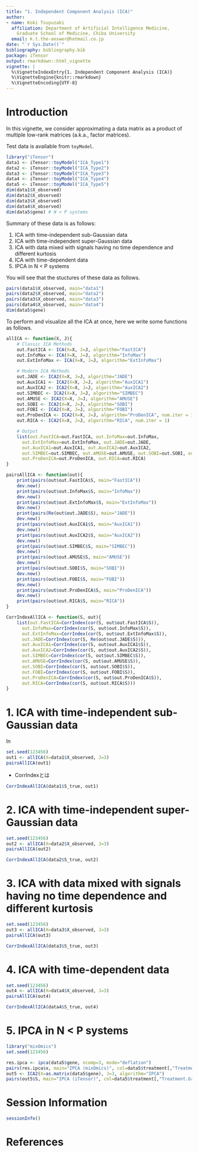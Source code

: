 ```yaml
---
title: "1. Independent Component Analysis (ICA)"
author:
- name: Koki Tsuyuzaki
  affiliation: Department of Artificial Intelligence Medicine,
    Graduate School of Medicine, Chiba University
  email: k.t.the-answer@hotmail.co.jp
date: "`r Sys.Date()`"
bibliography: bibliography.bib
package: iTensor
output: rmarkdown::html_vignette
vignette: |
  %\VignetteIndexEntry{1. Independent Component Analysis (ICA)}
  %\VignetteEngine{knitr::rmarkdown}
  %\VignetteEncoding{UTF-8}
---
```


# Introduction

In this vignette, we consider approximating a data matrix as a product of multiple low-rank matrices (a.k.a., factor matrices).

Test data is available from `toyModel`.

```r
library("iTensor")
data1 <- iTensor::toyModel("ICA_Type1")
data2 <- iTensor::toyModel("ICA_Type2")
data3 <- iTensor::toyModel("ICA_Type3")
data4 <- iTensor::toyModel("ICA_Type4")
data5 <- iTensor::toyModel("ICA_Type5")
dim(data1$X_observed)
dim(data2$X_observed)
dim(data3$X_observed)
dim(data4$X_observed)
dim(data5$gene) # N < P systems
```

Summary of these data is as follows:

1. ICA with time-independent sub-Gaussian data
2. ICA with time-independent super-Gaussian data
3. ICA with data mixed with signals having no time dependence and different kurtosis
4. ICA with time-dependent data
5. IPCA in N < P systems

You will see that the stuctures of these data as follows.

```r
pairs(data1$X_observed, main="data1")
pairs(data2$X_observed, main="data2")
pairs(data3$X_observed, main="data3")
pairs(data4$X_observed, main="data4")
dim(data5$gene)
```

To perform and visualize all the ICA at once, here we write some functions as follows.

```r
allICA <- function(X, J){
    # Classic ICA Methods
    out.FastICA <- ICA(X=X, J=J, algorithm="FastICA")
    out.InfoMax <- ICA(X=X, J=J, algorithm="InfoMax")
    out.ExtInfoMax <- ICA(X=X, J=J, algorithm="ExtInfoMax")

    # Modern ICA Methods
    out.JADE <- ICA2(X=X, J=J, algorithm="JADE")
    out.AuxICA1 <- ICA2(X=X, J=J, algorithm="AuxICA1")
    out.AuxICA2 <- ICA2(X=X, J=J, algorithm="AuxICA2")
    out.SIMBEC <- ICA2(X=X, J=J, algorithm="SIMBEC")
    out.AMUSE <- ICA2(X=X, J=J, algorithm="AMUSE")
    out.SOBI <- ICA2(X=X, J=J, algorithm="SOBI")
    out.FOBI <- ICA2(X=X, J=J, algorithm="FOBI")
    out.ProDenICA <- ICA2(X=X, J=J, algorithm="ProDenICA", num.iter = 1)
    out.RICA <- ICA2(X=X, J=J, algorithm="RICA", num.iter = 1)

    # Output
    list(out.FastICA=out.FastICA, out.InfoMax=out.InfoMax,
      out.ExtInfoMax=out.ExtInfoMax, out.JADE=out.JADE,
      out.AuxICA1=out.AuxICA1, out.AuxICA2=out.AuxICA2,
      out.SIMBEC=out.SIMBEC, out.AMUSE=out.AMUSE, out.SOBI=out.SOBI, out.FOBI=out.FOBI,
      out.ProDenICA=out.ProDenICA, out.RICA=out.RICA)
}

pairsAllICA <- function(out){
    print(pairs(out$out.FastICA$S, main="FastICA"))
    dev.new()
    print(pairs(out$out.InfoMax$S, main="InfoMax"))
    dev.new()
    print(pairs(out$out.ExtInfoMax$S, main="ExtInfoMax"))
    dev.new()
    print(pairs(Re(out$out.JADE$S), main="JADE"))
    dev.new()
    print(pairs(out$out.AuxICA1$S, main="AuxICA1"))
    dev.new()
    print(pairs(out$out.AuxICA2$S, main="AuxICA2"))
    dev.new()
    print(pairs(out$out.SIMBEC$S, main="SIMBEC"))
    dev.new()
    print(pairs(out$out.AMUSE$S, main="AMUSE"))
    dev.new()
    print(pairs(out$out.SOBI$S, main="SOBI"))
    dev.new()
    print(pairs(out$out.FOBI$S, main="FOBI"))
    dev.new()
    print(pairs(out$out.ProDenICA$S, main="ProDenICA"))
    dev.new()
    print(pairs(out$out.RICA$S, main="RICA"))
}

CorrIndexAllICA <- function(S, out){
    list(out.FastICA=CorrIndex(cor(S, out$out.FastICA$S)),
      out.InfoMax=CorrIndex(cor(S, out$out.InfoMax$S)),
      out.ExtInfoMax=CorrIndex(cor(S, out$out.ExtInfoMax$S)),
      out.JADE=CorrIndex(cor(S, Re(out$out.JADE$S))),
      out.AuxICA1=CorrIndex(cor(S, out$out.AuxICA1$S)),
      out.AuxICA2=CorrIndex(cor(S, out$out.AuxICA2$S)),
      out.SIMBEC=CorrIndex(cor(S, out$out.SIMBEC$S)),
      out.AMUSE=CorrIndex(cor(S, out$out.AMUSE$S)),
      out.SOBI=CorrIndex(cor(S, out$out.SOBI$S)),
      out.FOBI=CorrIndex(cor(S, out$out.FOBI$S)),
      out.ProDenICA=CorrIndex(cor(S, out$out.ProDenICA$S)),
      out.RICA=CorrIndex(cor(S, out$out.RICA$S)))
}
```

# 1. ICA with time-independent sub-Gaussian data

In

```r
set.seed(123456)
out1 <- allICA(X=data1$X_observed, J=3)
pairsAllICA(out1)
```

- CorrIndexとは

```r
CorrIndexAllICA(data1$S_true, out1)
```

# 2. ICA with time-independent super-Gaussian data

```r
set.seed(123456)
out2 <- allICA(X=data2$X_observed, J=3)
pairsAllICA(out2)
```

```r
CorrIndexAllICA(data2$S_true, out2)
```

# 3. ICA with data mixed with signals having no time dependence and different kurtosis

```r
set.seed(123456)
out3 <- allICA(X=data3$X_observed, J=3)
pairsAllICA(out3)
```

```r
CorrIndexAllICA(data3$S_true, out3)
```

# 4. ICA with time-dependent data

```r
set.seed(123456)
out4 <- allICA(X=data4$X_observed, J=3)
pairsAllICA(out4)
```

```r
CorrIndexAllICA(data4$S_true, out4)
```

# 5. IPCA in N < P systems

```r
library("mixOmics")
set.seed(123456)

res.ipca <- ipca(data5$gene, ncomp=3, mode="deflation")
pairs(res.ipca$x, main="IPCA (mixOmics)", col=data5$treatment[,"Treatment.Group"], pch=16)
out5 <- ICA2(X=as.matrix(data5$gene), J=3, algorithm="IPCA")
pairs(out5$S, main="IPCA (iTensor)", col=data5$treatment[,"Treatment.Group"], pch=16)
```

# Session Information {.unnumbered}

```r
sessionInfo()
```

# References
